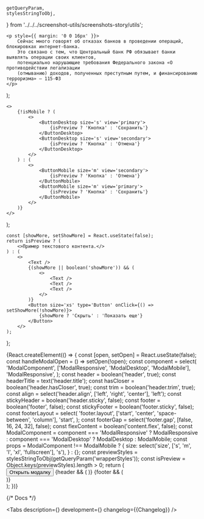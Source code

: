 

    getQueryParam,
    stylesStringToObj,
} from '../../../screenshot-utils/screenshots-story/utils';

<Meta title='Components/Modal' id='Modal' />

    <p style={{ margin: '0 0 16px' }}>
        Сейчас много говорят об отказах банков в проведении операций, блокировках интернет-банка.
        Это связано с тем, что Центральный банк РФ обязывает банки выявлять операции своих клиентов,
        потенциально нарушающие требования Федерального закона «О противодействии легализации
        (отмыванию) доходов, полученных преступным путем, и финансированию терроризма» — 115-ФЗ
    </p>
);

    <>
        {!isMobile ? (
            <>
                <ButtonDesktop size='s' view='primary'>
                    {isPreview ? 'Кнопка' : 'Сохранить'}
                </ButtonDesktop>
                <ButtonDesktop size='s' view='secondary'>
                    {isPreview ? 'Кнопка' : 'Отмена'}
                </ButtonDesktop>
            </>
        ) : (
            <>
                <ButtonMobile size='m' view='secondary'>
                    {isPreview ? 'Кнопка' : 'Отмена'}
                </ButtonMobile>
                <ButtonMobile size='m' view='primary'>
                    {isPreview ? 'Кнопка' : 'Сохранить'}
                </ButtonMobile>
            </>
        )}
    </>
);

    const [showMore, setShowMore] = React.useState(false);
    return isPreview ? (
        <>Пример текстового контента.</>
    ) : (
        <>
            <Text />
            {(showMore || boolean('showMore')) && (
                <>
                    <Text />
                    <Text />
                    <Text />
                </>
            )}
            <Button size='xs' type='Button' onClick={() => setShowMore(!showMore)}>
                {showMore ? 'Скрыть' : 'Показать еще'}
            </Button>
        </>
    );
};


<Story name='Modal'>
    {React.createElement(() => {
        const [open, setOpen] = React.useState(false);
        const handleModalOpen = () => setOpen(!open);
        const component = select(
            'ModalComponent',
            ['ModalResponsive', 'ModalDesktop', 'ModalMobile'],
            'ModalResponsive',
        );
        const header = boolean('header', true);
        const headerTitle = text('header.title');
        const hasCloser = boolean('header.hasCloser', true);
        const trim = boolean('header.trim', true);
        const align = select('header.align', ['left', 'right', 'center'], 'left');
        const stickyHeader = boolean('header.sticky', false);
        const footer = boolean('footer', false);
        const stickyFooter = boolean('footer.sticky', false);
        const footerLayout = select(
            'footer.layout',
            ['start', 'center', 'space-between', 'column'],
            'start',
        );
        const footerGap = select('footer.gap', [false, 16, 24, 32], false);
        const flexContent = boolean('content.flex', false);
        const ModalComponent =
            component === 'ModalResponsive'
                ? ModalResponsive
                : component === 'ModalDesktop'
                ? ModalDesktop
                : ModalMobile;
        const props =
            ModalComponent !== ModalMobile
                ? {
                      size: select('size', ['s', 'm', 'l', 'xl', 'fullscreen'], 's'),
                  }
                : {};
        const previewStyles = stylesStringToObj(getQueryParam('wrapperStyles'));
        const isPreview = Object.keys(previewStyles).length > 0;
        return (
            <div style={{ display: 'inline-block', background: 'transparent', ...previewStyles }}>
                <Button type='button' size='xs' onClick={handleModalOpen}>
                    Открыть модалку
                </Button>
                <ModalComponent
                    open={open || boolean('open')}
                    onClose={handleModalOpen}
                    keepMounted={boolean('keepMounted', false)}
                    backdropProps={{
                        invisible: boolean('invisibleBackdrop', false),
                    }}
                    {...props}
                >
                    {header && (
                        <ModalComponent.Header
                            sticky={stickyHeader}
                            hasCloser={hasCloser}
                            title={headerTitle}
                            trim={trim}
                            align={align}
                        />
                    )}
                    <ModalComponent.Content flex={flexContent}>
                        <Content isPreview={isPreview} />
                    </ModalComponent.Content>
                    {footer && (
                        <ModalComponent.Footer
                            sticky={stickyFooter}
                            layout={footerLayout}
                            gap={footerGap}
                        >
                            <Footer
                                isPreview={isPreview}
                                isMobile={ModalComponent === ModalMobile}
                            />
                        </ModalComponent.Footer>
                    )}
                </ModalComponent>
            </div>
        );
    })}
</Story>

{/* Docs */}

<ComponentHeader
    name='Modal'
    design='https://www.figma.com/file/cdNnkh2QdxuvYLrBm4cubM/Web-%3A%3A-Core-Default-Components?type=design&node-id=90436%3A112547&mode=design&t=Itgzojk9BOtPqYkS-1'
    children='Модальное окно. Используется для отображения контента в модальном слое.'
/>

<Tabs
    description={<Description />}
    development={<Development />}
    changelog={<Markdown>{Changelog}</Markdown>}
/>
